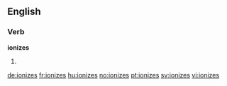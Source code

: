 ==English==

===Verb===
'''ionizes'''

# {{en-third-person singular of|ionize}}

[[de:ionizes]]
[[fr:ionizes]]
[[hu:ionizes]]
[[no:ionizes]]
[[pt:ionizes]]
[[sv:ionizes]]
[[vi:ionizes]]